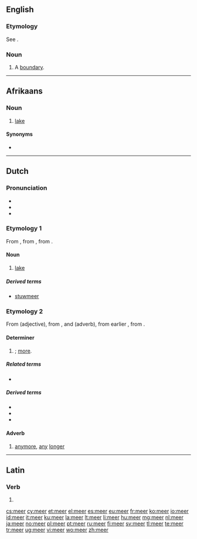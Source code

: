 {{also|Meer}}
==English==

===Etymology===
See {{term|mere|lang=en}}.

===Noun===
{{en-noun}}

# A [[boundary]].

{{Webster 1913}}

----

==Afrikaans==

===Noun===
{{af-noun|mere}}

# [[lake]]

====Synonyms====
* {{l|af|pan}}

----

==Dutch==

===Pronunciation===
* {{rhymes|eːr|lang=nl}}
* {{IPA|/meːr/|[mɪːr]|lang=nl}}
* {{audio|Nl-meer.ogg|audio}}

===Etymology 1===
From {{etyl|dum|nl}} {{term|mere|lang=dum}}, from {{etyl|odt|nl}} {{recons|meri|lang=odt}}, from {{etyl|gem-pro|nl}} {{recons|mari|lang=gem-pro}}.

====Noun====
{{nl-noun|n|meren|meertje}}

# [[lake]]

=====Derived terms=====
* [[stuwmeer]]

===Etymology 2===
From {{etyl|odt|nl}} {{recons|mero|mēro|lang=odt}} (adjective), from {{etyl|gem-pro|nl}} {{recons|maizô|lang=gem-pro}}, and {{etyl|odt|nl}} {{recons|mer|mēr|lang=odt}} (adverb), from earlier {{recons|me|mē|lang=odt}}, from {{etyl|gem-pro|nl}} {{recons|maiz|lang=gem-pro}}.

====Determiner====
{{head|nl}}

# {{comparative of|nodot=1|lang=nl|POS=determiner|veel}}; [[more]].

=====Related terms=====
* {{l|nl|meest}}

=====Derived terms=====
* {{l|nl|meerder}}
* {{l|nl|meertalig}}
* {{l|nl|meervoud}}

====Adverb====
{{nl-adv}}

# [[anymore]], [[any]] [[longer]]

----

==Latin==

===Verb===
{{la-verb-form|meer}}

# {{conjugation of|meo|meō|1|s|pres|pass|sub|lang=la}}

[[cs:meer]]
[[cy:meer]]
[[et:meer]]
[[el:meer]]
[[es:meer]]
[[eu:meer]]
[[fr:meer]]
[[ko:meer]]
[[io:meer]]
[[id:meer]]
[[it:meer]]
[[ku:meer]]
[[la:meer]]
[[lt:meer]]
[[li:meer]]
[[hu:meer]]
[[mg:meer]]
[[nl:meer]]
[[ja:meer]]
[[no:meer]]
[[pl:meer]]
[[pt:meer]]
[[ru:meer]]
[[fi:meer]]
[[sv:meer]]
[[tl:meer]]
[[te:meer]]
[[tr:meer]]
[[ug:meer]]
[[vi:meer]]
[[wo:meer]]
[[zh:meer]]